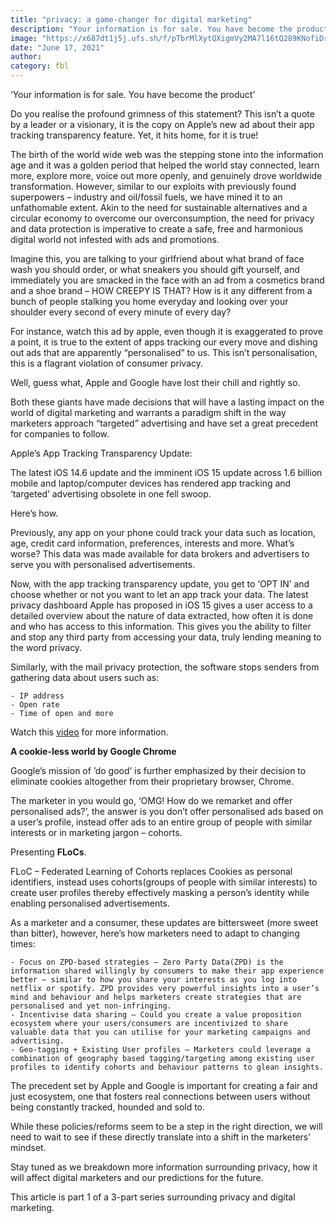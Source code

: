 ```yaml
---
title: "privacy: a game-changer for digital marketing"
description: "Your information is for sale. You have become the product"
image: "https://x687dt1j5j.ufs.sh/f/pTbrMlXytQXigmVy2MA7l16tQ289KNofiDrnEuvmRbjhqdTc"
date: "June 17, 2021"
author:
category: fbl
---
```


‘Your information is for sale. You have become the product’

Do you realise the profound grimness of this statement? This isn’t a quote by a leader or a visionary, it is the copy on Apple’s new ad about their app tracking transparency feature. Yet, it hits home, for it is true!

The birth of the world wide web was the stepping stone into the information age and it was a golden period that helped the world stay connected, learn more, explore more, voice out more openly, and genuinely drove worldwide transformation. However, similar to our exploits with previously found superpowers – industry and oil/fossil fuels, we have mined it to an unfathomable extent. Akin to the need for sustainable alternatives and a circular economy to overcome our overconsumption, the need for privacy and data protection is imperative to create a safe, free and harmonious digital world not infested with ads and promotions.

Imagine this, you are talking to your girlfriend about what brand of face wash you should order, or what sneakers you should gift yourself, and immediately you are smacked in the face with an ad from a cosmetics brand and a shoe brand – HOW CREEPY IS THAT? How is it any different from a bunch of people stalking you home everyday and looking over your shoulder every second of every minute of every day?

For instance, watch this ad by apple, even though it is exaggerated to prove a point, it is true to the extent of apps tracking our every move and dishing out ads that are apparently “personalised” to us. This isn’t personalisation, this is a flagrant violation of consumer privacy.

Well, guess what, Apple and Google have lost their chill and rightly so.

Both these giants have made decisions that will have a lasting impact on the world of digital marketing and warrants a paradigm shift in the way marketers approach “targeted” advertising and have set a great precedent for companies to follow.

Apple’s App Tracking Transparency Update:

The latest iOS 14.6 update and the imminent iOS 15 update across 1.6 billion mobile and laptop/computer devices has rendered app tracking and ‘targeted’ advertising obsolete in one fell swoop.

Here’s how.

Previously, any app on your phone could track your data such as location, age, credit card information, preferences, interests and more. What’s worse? This data was made available for data brokers and advertisers to serve you with personalised advertisements.

Now, with the app tracking transparency update, you get to ‘OPT IN’ and choose whether or not you want to let an app track your data. The latest privacy dashboard Apple has proposed in iOS 15 gives a user access to a detailed overview about the nature of data extracted, how often it is done and who has access to this information. This gives you the ability to filter and stop any third party from accessing your data, truly lending meaning to the word privacy.

Similarly, with the mail privacy protection, the software stops senders from gathering data about users such as:

    - IP address
    - Open rate
    - Time of open and more

Watch this <a href="https://www.youtube.com/watch?v=G05nEgsXgoI" target="_blank">video</a> for more information.

**A cookie-less world by Google Chrome**

Google’s mission of ’do good’ is further emphasized by their decision to eliminate cookies altogether from their proprietary browser, Chrome.

The marketer in you would go, ‘OMG! How do we remarket and offer personalised ads?’, the answer is you don’t offer personalised ads based on a user’s profile, instead offer ads to an entire group of people with similar interests or in marketing jargon – cohorts.

Presenting **FLoCs**.

FLoC – Federated Learning of Cohorts replaces Cookies as personal identifiers, instead uses cohorts(groups of people with similar interests) to create user profiles thereby effectively masking a person’s identity while enabling personalised advertisements.

As a marketer and a consumer, these updates are bittersweet (more sweet than bitter), however, here’s how marketers need to adapt to changing times:

    - Focus on ZPD-based strategies – Zero Party Data(ZPD) is the information shared willingly by consumers to make their app experience better – similar to how you share your interests as you log into netflix or spotify. ZPD provides very powerful insights into a user’s mind and behaviour and helps marketers create strategies that are personalised and yet non-infringing.
    - Incentivise data sharing – Could you create a value proposition ecosystem where your users/consumers are incentivized to share valuable data that you can utilise for your marketing campaigns and advertising.
    - Geo-tagging + Existing User profiles – Marketers could leverage a combination of geography based tagging/targeting among existing user profiles to identify cohorts and behaviour patterns to glean insights.

The precedent set by Apple and Google is important for creating a fair and just ecosystem, one that fosters real connections between users without being constantly tracked, hounded and sold to.

While these policies/reforms seem to be a step in the right direction, we will need to wait to see if these directly translate into a shift in the marketers’ mindset.

Stay tuned as we breakdown more information surrounding privacy, how it will affect digital marketers and our predictions for the future.

This article is part 1 of a 3-part series surrounding privacy and digital marketing.
